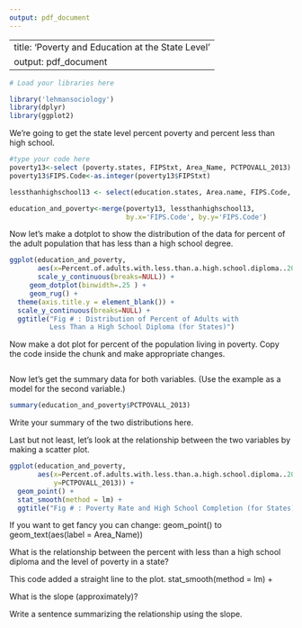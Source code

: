 ```yaml
---
output: pdf_document
---
```

--
title: 'Poverty and Education at the State Level'
output: pdf_document
---
 
 
```r
# Load your libraries here

library('lehmansociology')
library(dplyr)
library(ggplot2)

```

We're going to get the state level percent poverty and percent less than high school.

````r
#type your code here
poverty13<-select (poverty.states, FIPStxt, Area_Name, PCTPOVALL_2013)
poverty13$FIPS.Code<-as.integer(poverty13$FIPStxt)

lessthanhighschool13 <- select(education.states, Area.name, FIPS.Code,                                Percent.of.adults.with.less.than.a.high.school.diploma..2009.2013)

education_and_poverty<-merge(poverty13, lessthanhighschool13, 
                             by.x='FIPS.Code', by.y='FIPS.Code')

````

Now let's make a dotplot to show the distribution of the data for percent of the adult population that has less than a high school degree.

```r

ggplot(education_and_poverty,
       aes(x=Percent.of.adults.with.less.than.a.high.school.diploma..2009.2013),
       scale_y_continuous(breaks=NULL)) +
     geom_dotplot(binwidth=.25 ) +
     geom_rug() +
  theme(axis.title.y = element_blank()) +
  scale_y_continuous(breaks=NULL) +
  ggtitle("Fig # : Distribution of Percent of Adults with 
          Less Than a High School Diploma (for States)")

```

Now make a dot plot for percent of the population living in poverty. 
Copy the code inside the chunk and make appropriate changes.

```r



```



Now let's get the summary data for both variables. (Use the example as a model for the second variable.) 

```r

summary(education_and_poverty$PCTPOVALL_2013)


```

Write your summary of the two distributions here.

Last but not least, let's look at the relationship between the two variables by making a scatter plot.


```r

ggplot(education_and_poverty,
       aes(x=Percent.of.adults.with.less.than.a.high.school.diploma..2009.2013,
           y=PCTPOVALL_2013)) +
  geom_point() +
  stat_smooth(method = lm) +
  ggtitle("Fig # : Poverty Rate and High School Completion (for States)")

```


If you want to get fancy you can change:
    geom_point() 
    to 
    geom_text(aes(label = Area_Name))

What is the relationship between the percent with less than a high school diploma 
and the level of poverty in a state?

This code added a straight line to the plot. stat_smooth(method = lm) +

What is the slope (approximately)?


Write a sentence summarizing the relationship using the slope.



